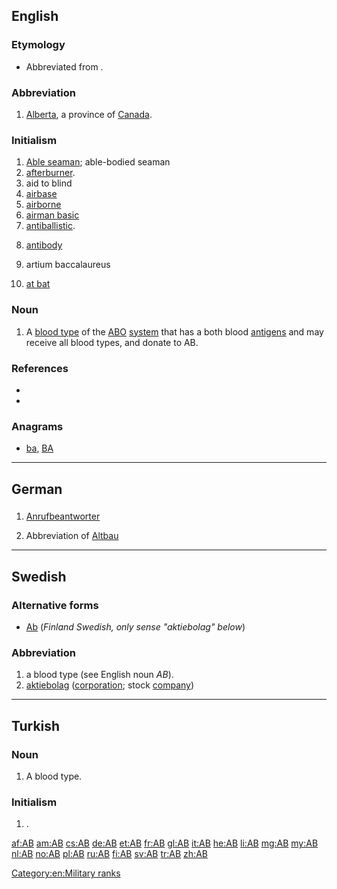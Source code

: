 {{also|Appendix:Variations of "ab"}}
==English==
{{wikipedia}}

===Etymology===
* {{sense|education}} Abbreviated from {{etyl|NL.|en}} {{term|artium|lang=la}} {{term|baccalaureus|lang=la}}.

===Abbreviation===
{{head|en|abbreviation}}

# [[Alberta]], a province of [[Canada]].

===Initialism===
{{head|en|initialism}}

# [[able seaman|Able seaman]]; able-bodied seaman
# [[afterburner]].
# aid to blind
# [[airbase]]
# [[airborne]]
# [[airman basic]]
# [[antiballistic]].
# {{context|medical|lang=en}} [[antibody]]
# artium baccalaureus
# {{context|baseball|lang=en}} [[at bat]]

===Noun===
{{head|en|noun}}

# A [[blood type]] of the [[ABO]] [[system]] that has a both blood [[antigen]]s and may receive all blood types, and donate to AB.

===References===
* {{R:American Heritage 2000|AB}}
* {{R:Dictionary.com|AB}}

===Anagrams===
* [[ba#English|ba]], [[BA#English|BA]]

[[Category:en:Military ranks]]

----

==German==

==={{abbreviation-old|de}}===
{{head|en}}

# [[Anrufbeantworter]]
# {{context|apartment listing|lang=de}} Abbreviation of [[Altbau]]

----

==Swedish==

===Alternative forms===
* [[Ab]] (''Finland Swedish, only sense "aktiebolag" below'')

===Abbreviation===
{{head|sv|abbreviation}}

# a blood type (see English noun ''AB'').
# [[aktiebolag]] ([[corporation]]; stock [[company]])

----

==Turkish==

===Noun===
{{head|en|noun}}

# A blood type.

===Initialism===
{{tr-initialism}}

# {{context|politics|lang=tr}} {{initialism of|Avrupa Birliği|lang=tr|nodot=1}} {{gloss|European Union}}.

[[af:AB]]
[[am:AB]]
[[cs:AB]]
[[de:AB]]
[[et:AB]]
[[fr:AB]]
[[gl:AB]]
[[it:AB]]
[[he:AB]]
[[li:AB]]
[[mg:AB]]
[[my:AB]]
[[nl:AB]]
[[no:AB]]
[[pl:AB]]
[[ru:AB]]
[[fi:AB]]
[[sv:AB]]
[[tr:AB]]
[[zh:AB]]